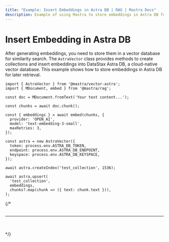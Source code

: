 ```yaml
---
title: "Example: Insert Embeddings in Astra DB | RAG | Mastra Docs"
description: Example of using Mastra to store embeddings in Astra DB for similarity search.
---
```



# Insert Embedding in Astra DB

After generating embeddings, you need to store them in a vector database for similarity search. The `AstraVector` class provides methods to create collections and insert embeddings into DataStax Astra DB, a cloud-native vector database. This example shows how to store embeddings in Astra DB for later retrieval.

```tsx copy
import { AstraVector } from '@mastra/vector-astra';
import { MDocument, embed } from '@mastra/rag';

const doc = MDocument.fromText('Your text content...');

const chunks = await doc.chunk();

const { embeddings } = await embed(chunks, {
  provider: 'OPEN_AI',
  model: 'text-embedding-3-small',
  maxRetries: 3,
});

const astra = new AstraVector({
  token: process.env.ASTRA_DB_TOKEN,
  endpoint: process.env.ASTRA_DB_ENDPOINT,
  keyspace: process.env.ASTRA_DB_KEYSPACE,
});

await astra.createIndex('test_collection', 1536);

await astra.upsert(
  'test_collection',
  embeddings,
  chunks?.map(chunk => ({ text: chunk.text })),
);
```

{/* <br />
<br />
<hr className="dark:border-[#404040] border-gray-300" />
<br />
<br />
<GithubLink link={'https://github.com/mastra-ai/mastra/blob/main/examples/basics/rag/insert-embedding-in-astra'} /> */}
